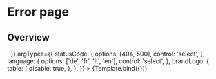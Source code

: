 

<Meta title="Layout/Error" component={ErrorPage} />


# Error page

## Overview

<Canvas>
  <Story
    name="Overview"
    args={{
      statusCode: 404,
      language: 'de',
      brandLogo: <AutoScout24Logo width="150px" height="34px" />,
    }}
    argTypes={{
      statusCode: {
        options: [404, 500],
        control: 'select',
      },
      language: {
        options: ['de', 'fr', 'it', 'en'],
        control: 'select',
      },
      brandLogo: {
        table: {
          disable: true,
        },
      },
    }}
  >
    {Template.bind({})}
  </Story>
</Canvas>
